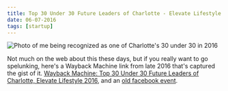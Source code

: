 ```yaml
---
title: Top 30 Under 30 Future Leaders of Charlotte - Elevate Lifestyle 2016
date: 06-07-2016
tags: [startup]
---
```


<Image
  publicId="external-references/30-under-30-2016/cover"
  alt="Photo of me being recognized as one of Charlotte's 30 under 30 in 2016"
/>

Not much on the web about this these days, but if you really want to go spelunking, here's a Wayback Machine link from late 2016 that's captured the gist of it. [Wayback Machine: Top 30 Under 30 Future Leaders of Charlotte, Elevate Lifestyle 2016](http://web.archive.org/web/20161115035530/http://elevatelifestyle.com/30-under-30-2016), and an [old facebook event](https://www.facebook.com/events/1088933411127102/).
